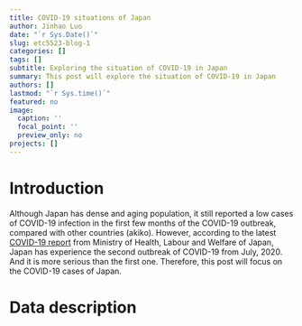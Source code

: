 ```yaml
---
title: COVID-19 situations of Japan
author: Jinhao Luo
date: "`r Sys.Date()`"
slug: etc5523-blog-1
categories: []
tags: []
subtitle: Exploring the situation of COVID-19 in Japan
summary: This post will explore the situation of COVID-19 in Japan
authors: []
lastmod: "`r Sys.time()`"
featured: no
image:
  caption: ''
  focal_point: ''
  preview_only: no
projects: []
---
```


# Introduction

Although Japan has dense and aging population, it still reported a low cases of COVID-19 infection in the first few months of the COVID-19 outbreak, compared with other countries (akiko). However, according to the latest [COVID-19 report](https://www.mhlw.go.jp/content/10900000/000666371.pdf) from Ministry of Health, Labour and Welfare of Japan, Japan has experience the second outbreak of COVID-19 from July, 2020. And it is more serious than the first one. Therefore, this post will focus on the COVID-19 cases of Japan. 

# Data description

